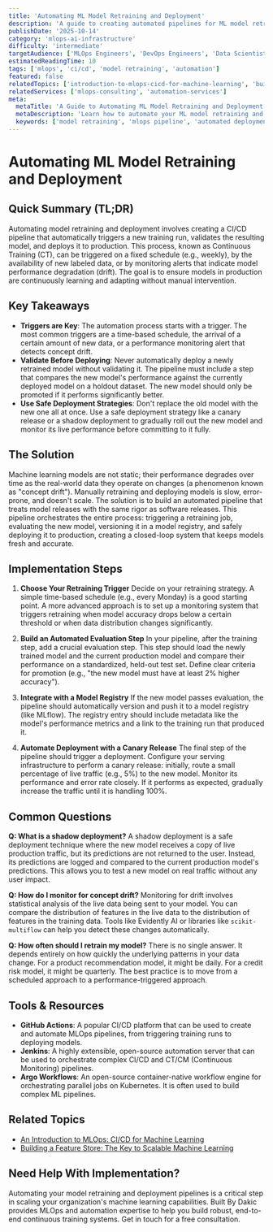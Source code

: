```yaml
---
title: 'Automating ML Model Retraining and Deployment'
description: 'A guide to creating automated pipelines for ML model retraining and deployment using CI/CD principles, ensuring your models stay accurate and relevant.'
publishDate: '2025-10-14'
category: 'mlops-ai-infrastructure'
difficulty: 'intermediate'
targetAudience: ['MLOps Engineers', 'DevOps Engineers', 'Data Scientists']
estimatedReadingTime: 10
tags: ['mlops', 'ci/cd', 'model retraining', 'automation']
featured: false
relatedTopics: ['introduction-to-mlops-cicd-for-machine-learning', 'building-a-feature-store-for-scalable-ml']
relatedServices: ['mlops-consulting', 'automation-services']
meta:
  metaTitle: 'A Guide to Automating ML Model Retraining and Deployment'
  metaDescription: 'Learn how to automate your ML model retraining and deployment process. This guide covers triggers, pipeline creation, and safe deployment strategies like canary releases.'
  keywords: ['model retraining', 'mlops pipeline', 'automated deployment', 'continuous training']
---
```


# Automating ML Model Retraining and Deployment

## Quick Summary (TL;DR)

Automating model retraining and deployment involves creating a CI/CD pipeline that automatically triggers a new training run, validates the resulting model, and deploys it to production. This process, known as Continuous Training (CT), can be triggered on a fixed schedule (e.g., weekly), by the availability of new labeled data, or by monitoring alerts that indicate model performance degradation (drift). The goal is to ensure models in production are continuously learning and adapting without manual intervention.

## Key Takeaways

- **Triggers are Key**: The automation process starts with a trigger. The most common triggers are a time-based schedule, the arrival of a certain amount of new data, or a performance monitoring alert that detects concept drift.
- **Validate Before Deploying**: Never automatically deploy a newly retrained model without validating it. The pipeline must include a step that compares the new model's performance against the currently deployed model on a holdout dataset. The new model should only be promoted if it performs significantly better.
- **Use Safe Deployment Strategies**: Don't replace the old model with the new one all at once. Use a safe deployment strategy like a canary release or a shadow deployment to gradually roll out the new model and monitor its live performance before committing to it fully.

## The Solution

Machine learning models are not static; their performance degrades over time as the real-world data they operate on changes (a phenomenon known as "concept drift"). Manually retraining and deploying models is slow, error-prone, and doesn't scale. The solution is to build an automated pipeline that treats model releases with the same rigor as software releases. This pipeline orchestrates the entire process: triggering a retraining job, evaluating the new model, versioning it in a model registry, and safely deploying it to production, creating a closed-loop system that keeps models fresh and accurate.

## Implementation Steps

1.  **Choose Your Retraining Trigger**
    Decide on your retraining strategy. A simple time-based schedule (e.g., every Monday) is a good starting point. A more advanced approach is to set up a monitoring system that triggers retraining when model accuracy drops below a certain threshold or when data distribution changes significantly.

2.  **Build an Automated Evaluation Step**
    In your pipeline, after the training step, add a crucial evaluation step. This step should load the newly trained model and the current production model and compare their performance on a standardized, held-out test set. Define clear criteria for promotion (e.g., "the new model must have at least 2% higher accuracy").

3.  **Integrate with a Model Registry**
    If the new model passes evaluation, the pipeline should automatically version and push it to a model registry (like MLflow). The registry entry should include metadata like the model's performance metrics and a link to the training run that produced it.

4.  **Automate Deployment with a Canary Release**
    The final step of the pipeline should trigger a deployment. Configure your serving infrastructure to perform a canary release: initially, route a small percentage of live traffic (e.g., 5%) to the new model. Monitor its performance and error rate closely. If it performs as expected, gradually increase the traffic until it is handling 100%.

## Common Questions

**Q: What is a shadow deployment?**
A shadow deployment is a safe deployment technique where the new model receives a copy of live production traffic, but its predictions are not returned to the user. Instead, its predictions are logged and compared to the current production model's predictions. This allows you to test a new model on real traffic without any user impact.

**Q: How do I monitor for concept drift?**
Monitoring for drift involves statistical analysis of the live data being sent to your model. You can compare the distribution of features in the live data to the distribution of features in the training data. Tools like Evidently AI or libraries like `scikit-multiflow` can help you detect these changes automatically.

**Q: How often should I retrain my model?**
There is no single answer. It depends entirely on how quickly the underlying patterns in your data change. For a product recommendation model, it might be daily. For a credit risk model, it might be quarterly. The best practice is to move from a scheduled approach to a performance-triggered approach.

## Tools & Resources

- **GitHub Actions**: A popular CI/CD platform that can be used to create and automate MLOps pipelines, from triggering training runs to deploying models.
- **Jenkins**: A highly extensible, open-source automation server that can be used to orchestrate complex CI/CD and CT/CM (Continuous Monitoring) pipelines.
- **Argo Workflows**: An open-source container-native workflow engine for orchestrating parallel jobs on Kubernetes. It is often used to build complex ML pipelines.

## Related Topics

- [An Introduction to MLOps: CI/CD for Machine Learning](/category/mlops-ai-infrastructure/introduction-to-mlops-cicd-for-machine-learning)
- [Building a Feature Store: The Key to Scalable Machine Learning](/category/mlops-ai-infrastructure/building-a-feature-store-for-scalable-ml)

## Need Help With Implementation?

Automating your model retraining and deployment pipelines is a critical step in scaling your organization's machine learning capabilities. Built By Dakic provides MLOps and automation expertise to help you build robust, end-to-end continuous training systems. Get in touch for a free consultation.
